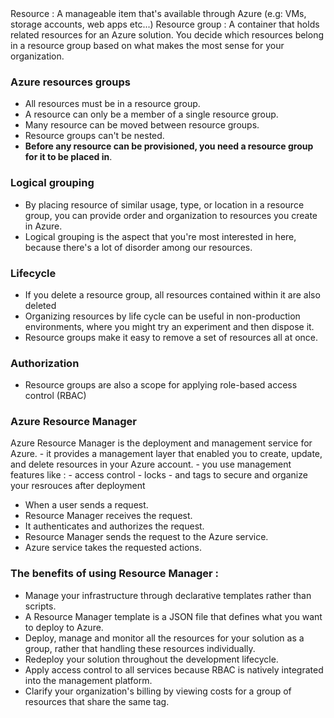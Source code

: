  
<Callout type="info" emoji="ℹ️">
  Resource : A manageable item that's available through Azure (e.g: VMs, storage accounts, web apps etc...)
</Callout>

<Callout type="info" emoji="ℹ️">
  Resource group : A container that holds related resources for an Azure solution. You decide which resources belong in a resource group based on what makes the most sense for your organization.
</Callout>

### Azure resources groups 
- All resources must be in a resource group.
- A resource can only be a member of a single resource group.
- Many resource can be moved between resource groups.
- Resource groups can't be nested.
- <b> Before any resource can be provisioned, you need a resource group for it to be placed in</b>.

### Logical grouping
- By placing resource of similar usage, type, or location in a resource group, you can provide order and organization to resources you create in Azure.
- Logical grouping is the aspect that you're most interested in here, because there's a lot of disorder among our resources.

### Lifecycle
- If you delete a resource group, all resources contained within it are also deleted
- Organizing resources by life cycle can be useful in non-production environments, where you might try an experiment and then dispose it.
- Resource groups make it easy to remove a set of resources all at once.

### Authorization 
- Resource groups are also a scope for applying role-based access control (RBAC)

### Azure Resource Manager
<Callout type="info" emoji="ℹ️">
  Azure Resource Manager is the deployment and management service for Azure.
</Callout>
- it provides a management layer that enabled you to create, update, and delete resources in your Azure account.
- you use management features like :
    - access control
    - locks
    - and tags
to secure and organize your resrouces after deployment

- When a user sends a request.
- Resource Manager receives the request.
- It authenticates and authorizes the request.
- Resource Manager sends the request to the Azure service.
- Azure service takes the requested actions.

### The benefits of using Resource Manager :
- Manage your infrastructure through declarative templates rather than scripts.
- A Resource Manager template is a JSON file that defines what you want to deploy to Azure.
- Deploy, manage and monitor all the resources for your solution as a group, rather that handling these resources individually.
- Redeploy your solution throughout the development lifecycle.
- Apply access control to all services because RBAC is natively integrated into the management platform.
- Clarify your organization's billing by viewing costs for a group of resources that share the same tag.